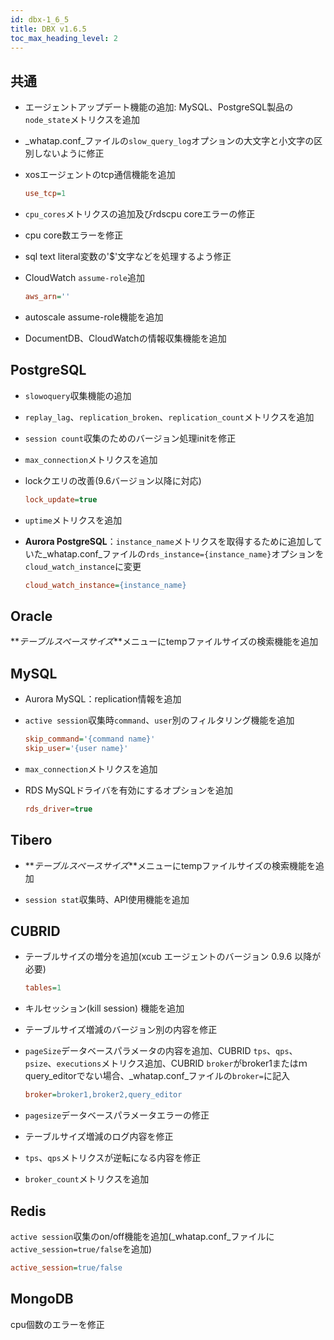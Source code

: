 ```yaml
---
id: dbx-1_6_5
title: DBX v1.6.5
toc_max_heading_level: 2
---
```


## 共通

-   エージェントアップデート機能の追加: MySQL、PostgreSQL製品の`node_state`メトリクスを追加

-   _whatap.conf_ファイルの`slow_query_log`オプションの大文字と小文字の区別しないように修正

-   xosエージェントのtcp通信機能を追加

    ```ini title=whatap.conf
    use_tcp=1
    ```

-   `cpu_cores`メトリクスの追加及びrdscpu coreエラーの修正

-   cpu core数エラーを修正

-   sql text literal変数の'$'文字などを処理するよう修正

-   CloudWatch `assume-role`追加

    ```ini title=whatap.conf
    aws_arn=''
    ```

-   autoscale assume-role機能を追加

-   DocumentDB、CloudWatchの情報収集機能を追加

## PostgreSQL

-   `slowoquery`収集機能の追加

-   `replay_lag`、`replication_broken`、`replication_count`メトリクスを追加

-   `session count`収集のためのバージョン処理initを修正

-   `max_connection`メトリクスを追加

-   lockクエリの改善(9.6バージョン以降に対応)

    ```ini title=whatap.conf
    lock_update=true
    ```

-   `uptime`メトリクスを追加

-   **Aurora PostgreSQL**：`instance_name`メトリクスを取得するために追加していた_whatap.conf_ファイルの`rds_instance={instance_name}`オプションを`cloud_watch_instance`に変更

    ```ini title=whatap.conf
    cloud_watch_instance={instance_name}
    ```

## Oracle

**_テーブルスペースサイズ_**メニューにtempファイルサイズの検索機能を追加

## MySQL

-   Aurora MySQL：replication情報を追加

-   `active session`収集時`command`、`user`別のフィルタリング機能を追加

    ```ini title=whatap.conf
    skip_command='{command name}'
    skip_user='{user name}'
    ```

-   `max_connection`メトリクスを追加

-   RDS MySQLドライバを有効にするオプションを追加

    ```ini title=whatap.conf
    rds_driver=true
    ```

## Tibero

-   **_テーブルスペースサイズ_**メニューにtempファイルサイズの検索機能を追加

-   `session stat`収集時、API使用機能を追加

## CUBRID

-   テーブルサイズの増分を追加(xcub エージェントのバージョン 0.9.6 以降が必要)

    ```ini title=whatap.conf
    tables=1
    ```

-   キルセッション(kill session) 機能を追加

-   テーブルサイズ増減のバージョン別の内容を修正

-   `pageSize`データベースパラメータの内容を追加、CUBRID `tps`、`qps`、`psize`、`executions`メトリクス追加、CUBRID `broker`がbroker1またはｍquery_editorでない場合、_whatap.conf_ファイルの`broker=`に記入

    ```ini title=whatap.conf
    broker=broker1,broker2,query_editor
    ```

-   `pagesize`データベースパラメータエラーの修正

-   テーブルサイズ増減のログ内容を修正

-   `tps`、`qps`メトリクスが逆転になる内容を修正

-   `broker_count`メトリクスを追加

## Redis

`active session`収集のon/off機能を追加(_whatap.conf_ファイルに`active_session=true/false`を追加)

```ini title=whatap.conf
active_session=true/false
```

## MongoDB

cpu個数のエラーを修正
